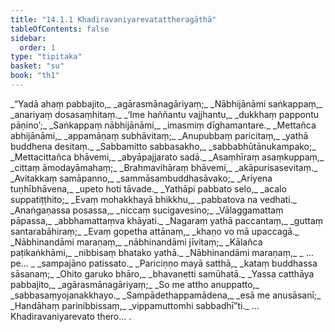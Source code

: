 ```yaml
---
title: "14.1.1 Khadiravaniyarevatattheragāthā"
tableOfContents: false
sidebar:
  order: 1
type: "tipitaka"
basket: "su"
book: "th1"
---
```



<DynamicBreadcrumb />

<Division number="645" book="th1" bookNo="19" page="314">

<Paragraph number="971" type="verses" book="th1">
_“Yadā ahaṃ pabbajito,_  
_agārasmānagāriyaṃ;_  
_Nābhijānāmi saṅkappaṃ,_  
_anariyaṃ dosasaṃhitaṃ._  

</Paragraph>

</Division>
<Division number="646" book="th1" bookNo="19" page="314">

<Paragraph number="972" type="verses" book="th1">
_‘Ime haññantu vajjhantu,_  
_dukkhaṃ pappontu pāṇino’;_  
_Saṅkappaṃ nābhijānāmi,_  
_imasmiṃ dīghamantare._  

</Paragraph>

</Division>
<Division number="647" book="th1" bookNo="19" page="314">

<Paragraph number="973" type="verses" book="th1">
_Mettañca abhijānāmi,_  
_appamāṇaṃ subhāvitaṃ;_  
_Anupubbaṃ paricitaṃ,_  
_yathā buddhena desitaṃ._  

</Paragraph>

</Division>
<Division number="648" book="th1" bookNo="19" page="314">

<Paragraph number="974" type="verses" book="th1">
_Sabbamitto sabbasakho,_  
_sabbabhūtānukampako;_  
_Mettacittañca bhāvemi,_  
_abyāpajjarato sadā._  

</Paragraph>

</Division>
<Division number="649" book="th1" bookNo="19" page="314">

<Paragraph number="975" type="verses" book="th1">
_Asaṃhīraṃ asaṃkuppaṃ,_  
_cittaṃ āmodayāmahaṃ;_  
_Brahmavihāraṃ bhāvemi,_  
_akāpurisasevitaṃ._  

</Paragraph>

</Division>
<Division number="650" book="th1" bookNo="19" page="314">

<Paragraph number="976" type="verses" book="th1">
_Avitakkaṃ samāpanno,_  
_sammāsambuddhasāvako;_  
_Ariyena tuṇhībhāvena,_  
_upeto hoti tāvade._  

</Paragraph>

</Division>
<Division number="651" book="th1" bookNo="19" page="314">

<Paragraph number="977" type="verses" book="th1">
_Yathāpi pabbato selo,_  
_acalo suppatiṭṭhito;_  
_Evaṃ mohakkhayā bhikkhu,_  
_pabbatova na vedhati._  

</Paragraph>

</Division>
<Division number="652" book="th1" bookNo="19" page="314">

<Paragraph number="978" type="verses" book="th1">
_Anaṅgaṇassa posassa,_  
_niccaṃ sucigavesino;_  
_Vālaggamattaṃ pāpassa,_  
_abbhamattaṃva khāyati._  

</Paragraph>

</Division>
<Division number="653" book="th1" bookNo="19" page="314">

<Paragraph number="979" type="verses" book="th1">
_Nagaraṃ yathā paccantaṃ,_  
_guttaṃ santarabāhiraṃ;_  
_Evaṃ gopetha attānaṃ,_  
_khaṇo vo mā upaccagā._  

</Paragraph>

</Division>
<Division number="654" book="th1" bookNo="19" page="314">

<Paragraph number="980" type="verses" book="th1">
_Nābhinandāmi maraṇaṃ,_  
_nābhinandāmi jīvitaṃ;_  
_Kālañca paṭikaṅkhāmi,_  
_nibbisaṃ bhatako yathā._  

</Paragraph>

</Division>
<Division number="655" book="th1" bookNo="19" page="314">

<Paragraph number="981" type="verses" book="th1">
_Nābhinandāmi maraṇaṃ,_  
_ …pe… _  
_sampajāno patissato._  

</Paragraph>

</Division>
<Division number="656" book="th1" bookNo="19" page="314">

<Paragraph number="982" type="verses" book="th1">
_Pariciṇṇo mayā satthā,_  
_kataṃ buddhassa sāsanaṃ;_  
_Ohito garuko bhāro,_  
_bhavanetti samūhatā._  

</Paragraph>

</Division>
<Division number="657" book="th1" bookNo="19" page="315">

<Paragraph number="983" type="verses" book="th1">
_Yassa catthāya pabbajito,_  
_agārasmānagāriyaṃ;_  
_So me attho anuppatto,_  
_sabbasaṃyojanakkhayo._  

</Paragraph>

</Division>
<Division number="658" book="th1" bookNo="19" page="315">

<Paragraph number="984" type="verses" book="th1">
_Sampādethappamādena,_  
_esā me anusāsanī;_  
_Handāhaṃ parinibbissaṃ,_  
_vippamuttomhi sabbadhī”ti._  


</Paragraph>
</Division>

<Paragraph number="985" type="center" book="th1">
…  Khadiravaniyarevato thero… .
</Paragraph>